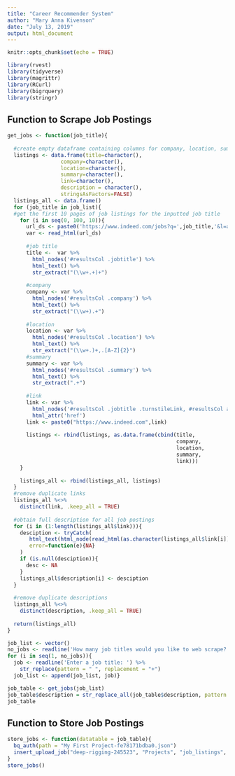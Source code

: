 ```yaml
---
title: "Career Recommender System"
author: "Mary Anna Kivenson"
date: "July 13, 2019"
output: html_document
---
```


```r
knitr::opts_chunk$set(echo = TRUE)
```

```r
library(rvest)
library(tidyverse)
library(magrittr)
library(RCurl)
library(bigrquery)
library(stringr)
```


## Function to Scrape Job Postings

```r
get_jobs <- function(job_title){
  
  #create empty dataframe containing columns for company, location, summary, link, and description
  listings <- data.frame(title=character(),
                 company=character(), 
                 location=character(), 
                 summary=character(), 
                 link=character(), 
                 description = character(),
                 stringsAsFactors=FALSE) 
  listings_all <- data.frame()
  for (job_title in job_list){
  #get the first 10 pages of job listings for the inputted job title
    for (i in seq(0, 100, 10)){
      url_ds <- paste0('https://www.indeed.com/jobs?q=',job_title,'&l=all&start=',i)
      var <- read_html(url_ds)
      
      #job title
      title <-  var %>% 
        html_nodes('#resultsCol .jobtitle') %>%
        html_text() %>%
        str_extract("(\\w+.+)+") 
      
      #company
      company <- var %>% 
        html_nodes('#resultsCol .company') %>%
        html_text() %>%
        str_extract("(\\w+).+") 
      
      #location
      location <- var %>%
        html_nodes('#resultsCol .location') %>%
        html_text() %>%
        str_extract("(\\w+.)+,.[A-Z]{2}")   
      #summary
      summary <- var %>%
        html_nodes('#resultsCol .summary') %>%
        html_text() %>%
        str_extract(".+")
      
      #link
      link <- var %>%
        html_nodes('#resultsCol .jobtitle .turnstileLink, #resultsCol a.jobtitle') %>%
        html_attr('href') 
      link <- paste0("https://www.indeed.com",link)
        
      listings <- rbind(listings, as.data.frame(cbind(title,
                                                      company,
                                                      location,
                                                      summary,
                                                      link)))
    }
    
    listings_all <- rbind(listings_all, listings)
  }
  #remove duplicate links
  listings_all %<>%
    distinct(link, .keep_all = TRUE)
  
  #obtain full description for all job postings
  for (i in (1:length(listings_all$link))){
    desciption <- tryCatch(
       html_text(html_node(read_html(as.character(listings_all$link[i])),'.jobsearch-jobDescriptionText')),
       error=function(e){NA}
    )
    if (is.null(desciption)){
      desc <- NA
    }
    listings_all$description[i] <- desciption
  }
  
  #remove duplicate descriptions
  listings_all %<>%
    distinct(description, .keep_all = TRUE)
  
  return(listings_all)
}
```


```r
job_list <- vector()
no_jobs <- readline('How many job titles would you like to web scrape?: ')
for (i in seq(1, no_jobs)){
  job <- readline('Enter a job title: ') %>%
    str_replace(pattern = " ", replacement = "+")
  job_list <- append(job_list, job)}

job_table <- get_jobs(job_list)
job_table$description = str_replace_all(job_table$description, pattern = "\\n", replacement = " ")
job_table
```


## Function to Store Job Postings
```r
store_jobs <- function(datatable = job_table){
  bq_auth(path = "My First Project-fe78171bdba0.json")
  insert_upload_job("deep-rigging-245523", "Projects", "job_listings", datatable, create_disposition = "CREATE_IF_NEEDED")  
}
store_jobs()
```